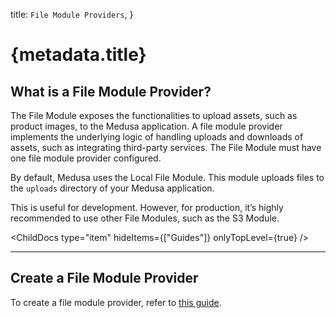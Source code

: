 
  title: `File Module Providers`,
}

# {metadata.title}

## What is a File Module Provider?

The File Module exposes the functionalities to upload assets, such as product images, to the Medusa application. A file module provider implements the underlying logic of handling uploads and downloads of assets, such as integrating third-party services. The File Module must have one file module provider configured.

By default, Medusa uses the Local File Module. This module uploads files to the `uploads` directory of your Medusa application.

This is useful for development. However, for production, it’s highly recommended to use other File Modules, such as the S3 Module.

<ChildDocs type="item" hideItems={["Guides"]} onlyTopLevel={true} />

---

## Create a File Module Provider

To create a file module provider, refer to [this guide](/references/file-provider-module).
